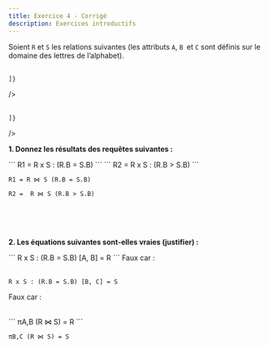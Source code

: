 ```yaml
---
title: Exercice 4 - Corrigé
description: Exercices introductifs
---
```


Soient `R` et `S` les relations suivantes (les attributs `A`, `B `et `C` sont définis sur le domaine des lettres de l’alphabet).


<div class="tables">
<br/>
<Table 
    title="R"
    headers={["A", "B"]}
    rows={[
        ["a", "b"],
        ["a", "f"],
        ["c", "b"],
        ["d", "e"],
        
    ]}
/>

<Table 
    title="S"
    headers={["B", "C"]}
    rows={[
        ["b", "c"],
        ["e", "a"],
        ["b", "d"],
        ["g", "b"],
        
    ]}
/>
</div>

**1. Donnez les résultats des requêtes suivantes :**

    

<Tabs>
  <TabItem label="Version textuelle">
```
R1 = R x S : (R.B = S.B)
```
```
R2 =  R x S : (R.B > S.B)
```
  </TabItem>
  <TabItem label="Version mathématique">
    
```
R1 = R ⋈ S (R.B = S.B)
```
```
R2 =  R ⋈ S (R.B > S.B)
```

</TabItem>
</Tabs>

<div class="tables">
<br/>

<Table 
    title="R1 = R x S : (R.B = S.B)"
    headers={["A", "B", "C"]}
    rows={[
        ["a", "b", "c"],
        ["a", "b", "d"],
        ["c", "b", "c"],
        ["c", "b", "d"],
        ["d", "e", "a"],        
    ]}
/>

<Table 
    title="R2 =  R x S : (R.B > S.B)"
    headers={["A", "B", "B'", "C"]}
    rows={[
        ["d", "e", "g", "b"],        
    ]}
/>

</div>

**2. Les équations suivantes sont-elles vraies (justifier) :**


<Tabs>
  <TabItem label="Version textuelle">
```
R x S : (R.B = S.B) [A, B] = R
```
Faux car :

<Table 
    title="R x S : (R.B = S.B) [A, B]"
    headers={["A", "B"]}
    rows={[
        ["a", "b"],
        ["c", "b"],
        ["d", "e"],
    ]}
/>

```
R x S : (R.B = S.B) [B, C] = S
```

Faux car :

<Table 
    title="R x S : (R.B = S.B) [B, C] = S"
    headers={["B", "C"]}
    rows={[
        ["b", "c"],
        ["b", "d"],
        ["e", "a"],
    ]}
/>

  </TabItem>
  <TabItem label="Version mathématique">
```
πA,B (R ⋈ S) = R
```

```
πB,C (R ⋈ S) = S
```
</TabItem>
</Tabs>
